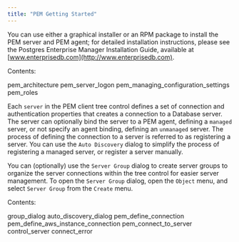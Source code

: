 ```yaml
---
title: "PEM Getting Started"
---
```


You can use either a graphical installer or an RPM package to install the PEM server and PEM agent; for detailed installation instructions, please see the Postgres Enterprise Manager Installation Guide, available at [www.enterprisedb.com](http://www.enterprisedb.com).

Contents:

<div class="toctree">

pem_architecture pem_server_logon pem_managing_configuration_settings pem_roles

</div>

Each `server` in the PEM client tree control defines a set of connection and authentication properties that creates a connection to a Database server. The server can optionally bind the server to a PEM agent, defining a `managed` server, or not specify an agent binding, defining an `unmanaged` server. The process of defining the connection to a server is referred to as registering a server. You can use the `Auto Discovery` dialog to simplify the process of registering a managed server, or register a server manually.

You can (optionally) use the `Server Group` dialog to create server groups to organize the server connections within the tree control for easier server management. To open the `Server Group` dialog, open the `Object` menu, and select `Server Group` from the `Create` menu.

Contents:

<div class="toctree">

group_dialog auto_discovery_dialog pem_define_connection pem_define_aws_instance_connection pem_connect_to_server control_server connect_error

</div>
